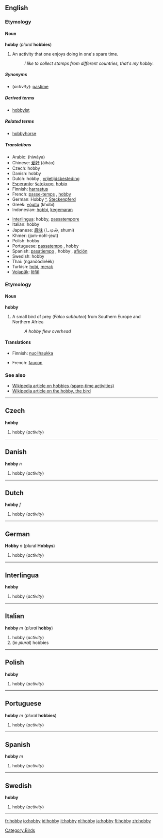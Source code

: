 ==English==

===Etymology===
<!--Possibly from '''[[hobby-horse]]''', meaning a small horse or pony, often a small horse for children to ride; or possibly from the name of the bird, referring to the formerly common pastime of [[falconry]].

commented out since both Collins and Encarta state it comes from "hobin" or "hobyin", a variant of "Robin"-->

====Noun====
'''hobby''' (''plural'' '''hobbies''')
#An activity that one enjoys doing in one's spare time.
#:''I like to collect stamps from different countries, that's my hobby''.

=====Synonyms=====
*(''activity''): [[pastime]]

=====Derived terms=====
*[[hobbyist]] {{pos_n}}

=====Related terms=====
*[[hobbyhorse]] {{pos_n}}

=====Translations=====
{{top}}
*Arabic: {{ARchar|[[هواية]]}} (hiwáya) {{f}}
*Chinese: [[爱好]] (àihào)
*Czech: hobby
*Danish: hobby {{n}}
*Dutch: hobby {{f}}, [[vrijetijdsbesteding]] {{f}}
*[[Esperanto]]: [[ŝatokupo]], [[hobio]]
*Finnish: [[harrastus]]
*French: [[passe-temps]] {{m}}, [[hobby]] {{m}}
*German: Hobby {{n}} [[:de:Hobby|^]], [[Steckenpferd]] {{n}}
*Greek: [[χόμπυ]] (khóbi)
*Indonesian: [[hobbi]], [[gemar|kegemaran]]
{{mid}}
*[[Interlingua]]: hobby, [[passatempore]]
*Italian: hobby {{m}}
*Japanese: [[趣味]] (しゅみ, shumi)
*Khmer: (jom-nohl-jeut)
*Polish: hobby
*Portuguese: [[passatempo]] {{m}}, hobby {{m}}
*Spanish: [[pasatiempo]] {{m}}, hobby {{m}}, [[afición]] {{f}}
*Swedish: hobby
*Thai: {{THchar|[[งานอดิเรก]]}} (nganŏŏdirêêk)
*Turkish: [[hobi]], [[merak]]
*[[Volapük]]: [[löfäl]]
{{bottom}}

===Etymology===

====Noun====
'''hobby'''
#A small bird of prey (''Falco subbuteo'') from Southern Europe and Northern Africa
#:''A hobby flew overhead''

====Translations====
{{top}}
*Finnish: [[nuolihaukka]]
{{mid}}
*French: [[faucon]]
{{bottom}}

===See also===
*[[w:Hobby|Wikipedia article on hobbies (spare-time activities)]]
*[[w:Hobby_(bird)|Wikipedia article on the hobby, the bird]]

----

==Czech==
'''hobby'''

#hobby (''activity'')

----
==Danish==
'''hobby''' ''n''

#hobby (''activity'')

----
==Dutch==
'''hobby''' ''f''

#hobby (''activity'')

----
==German==
'''Hobby''' ''n'' (plural '''Hobbys''')

#hobby (''activity'')

----

==Interlingua==
'''hobby'''

#hobby (''activity'')

----
==Italian==
'''hobby''' ''m'' (''plural'' '''hobby''')

#hobby (''activity'')
#(''in plural'') hobbies

----
==Polish==
'''hobby'''

#hobby (''activity'')

----
==Portuguese==
'''hobby''' ''m'' (''plural'' '''hobbies''')

#hobby (''activity'')

----
==Spanish==
'''hobby''' ''m''

#hobby (''activity'')

----
==Swedish==
'''hobby'''

#hobby (''activity'')
----
[[Category:Birds]]

[[fr:hobby]]
[[io:hobby]]
[[id:hobby]]
[[it:hobby]]
[[nl:hobby]]
[[ja:hobby]]
[[fi:hobby]]
[[zh:hobby]]